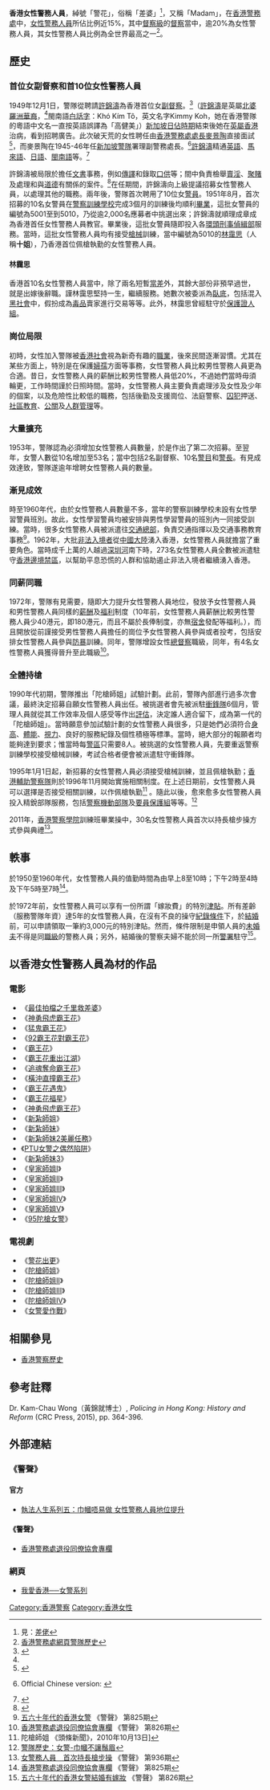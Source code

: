 {{Pathnav|香港警務處|香港警察歷史|frame=1}}
'''香港女性警務人員'''，綽號「警花」，俗稱「差婆」<ref>見：[[差佬|差佬]]</ref>，又稱「Madam」，在[[香港警務處|香港警務處]]中，[[女性警務人員|女性警務人員]]所佔比例近15%，其中[[督察級|督察級]]的[[警務督察|督察]]當中，逾20%為女性警務人員，其女性警務人員比例為全世界最高之一<ref>[http://www.police.gov.hk/ppp_tc/01_about_us/ph_06.html 香港警務處網頁警隊歷史] </ref>。

==歷史==
===首位女副督察和首10位女性警務人員===
{{see also|1949年香港}}
1949年12月1日，警隊從聘請[[許錦濤|許錦濤]]為香港首位女[[見習督察|副督察]]。<ref>{{cite news|title=七) 女警 — 警隊如何體現男女平等|newspaper=[[香港警務處|香港警務處]]|date=|last=|first=|url=https://www.police.gov.hk/info/doc/history/chapter07_tc.pdf|archiveurl=http://web.archive.org/web/20170519113118/https://www.police.gov.hk/info/doc/history/chapter07_tc.pdf|archivedate=2017-05-19}}</ref>（[[許錦濤|許錦濤]]是英屬[[北婆羅洲|北婆羅洲]][[馬來西亞華人|華裔]]，<ref name="何明新2015"/>閩南語[[白話字|白話字]]：Khó Kím Tô，英文名字Kimmy Koh，她在香港警隊的粵語中文名一直按英語誤譯為「高健美」）[[新加坡日佔時期|新加坡日佔時期]]結束後她在[[英屬香港|英屬香港]]治病，看到招聘廣告。此次破天荒的女性聘任由[[香港警務處處長|香港警務處處長]][[麥景陶|麥景陶]]直接面試<ref name="何明新2015">{{cite news|title=香港女警演變|newspaper=[[頭條日報|頭條日報]]"猛料阿Sir講古"專欄|date=2015-08-28|last=[[何明新|何明新]]|first=|url=https://hd.stheadline.com/news/columns/414/20150828/368346/專欄-猛料阿Sir講古-香港女警演變|archiveurl=http://web.archive.org/web/20191021113745/https://hd.stheadline.com/news/columns/414/20150828/368346/專欄-猛料阿Sir講古-香港女警演變|archivedate=2019-10-21}}</ref>，而麥景陶在1945-46年任[[新加坡警隊|新加坡警隊]]署理副警務處長。<ref>{{cite journal|title=Ex-CP's painting portrait donated to Force Museum|journal=[[Off_Beat|Off Beat]]|issue=890|publisher=[[Hong_Kong_Police_Force|Hong Kong Police Force]]|date=2009-03-11 |url=https://www.police.gov.hk/offbeat/890/eng/n17.htm|archiveurl=http://web.archive.org/web/20131023072619/https://www.police.gov.hk/offbeat/890/eng/n17.htm|archivedate=2013-10-23}} Official Chinese version: {{cite journal|title=警隊博物館獲贈前處長麥景陶珍貴油畫像|date=2009-03-11|journal=[[警聲|警聲]]|publisher=[[香港警務處|香港警務處]]|url=https://www.police.gov.hk/offbeat/890/chi/n17.htm|archiveurl=http://web.archive.org/web/20090330064956/https://www.police.gov.hk/offbeat/890/chi/n17.htm|archivedate=2009-03-30}}</ref>[[許錦濤|許錦濤]]精通[[英語|英語]]、[[馬來語|馬來語]]、[[日語|日語]]、[[閩南語|閩南語]]等。<ref>{{cite journal|title=Women Police Officers in Hong Kong: Femininity and Policing in a Gendered Organization|journal=Journal of Comparative Asian Development|date=December 2013|issue=|last=Ho|first=Lawrence Ka-Ki|page=494-495|url=https://www.researchgate.net/profile/Lawrence-Ho-2/publication/271992436_Women_Police_Officers_in_Hong_Kong_Femininity_and_Policing_in_a_Gendered_Organization/links/5cee35faa6fdcc18c8e984a0/Women-Police-Officers-in-Hong-Kong-Femininity-and-Policing-in-a-Gendered-Organization.pdf|archiveurl=http://web.archive.org/web/20210222032916/https://www.researchgate.net/profile/Lawrence-Ho-2/publication/271992436_Women_Police_Officers_in_Hong_Kong_Femininity_and_Policing_in_a_Gendered_Organization/links/5cee35faa6fdcc18c8e984a0/Women-Police-Officers-in-Hong-Kong-Femininity-and-Policing-in-a-Gendered-Organization.pdf|archivedate=2021-02-22|quote=Kimmy Koh joined the police force as sub-inspector in 1949. She was Malaysian Chinese and proficient in Chinese, English, Malay, Japanese and several Chinese dialects. In her service with the Hong Kong Police, she had been an interpreter, a detective involved in anti-crime operations and an instructor of the first batch of female police recruits in 1951. After serving in the Force for 12 years, she retired in 1962 (Offbeat, no. 699 (2004)); see also a featured interview published in Singpao Daily News, 28 October 2002).}}</ref>

許錦濤被局限於擔任[[文書|文書]]事務，例如[[傳譯|傳譯]]和錄取[[口供|口供]]等；間中負責檢舉[[賣淫|賣淫]]、[[聚賭|聚賭]]及處理和與[[道德|道德]]有關係的案件。<ref>{{cite news|title=警隊1949年首聘女性搜查員|newspaper=[[成報|成報]]|date=2017-07-05|last=|first=|url=https://www.singpao.com.hk/index.php?fi=news1&id=37852|archiveurl=http://web.archive.org/web/20210222032131/https://www.singpao.com.hk/index.php?fi=news1&id=37852|archivedate=2021-02-22}}</ref>在任期間，許錦濤向上級提議招募女性警務人員，以處理其他的職務。兩年後，警隊首次聘用了10位女[[警員_(香港)|警員]]。1951年8月，首次招募的10名女警員在[[警察訓練學校|警察訓練學校]]完成3個月的訓練後均順利[[畢業|畢業]]，這批女警員的編號為5001至到5010，乃從逾2,000名應募者中挑選出來；許錦濤就順理成章成為香港首任女性警務人員教官。畢業後，這批女警員隨即投入各[[環頭|環頭]][[刑事偵緝部|刑事偵緝部]]服務。當時，這批女性警務人員均有接受[[槍械|槍械]]訓練，當中編號為5010的[[林靄思|林靄思]]（人稱'''十姐'''），乃香港首位佩槍執勤的女性警務人員。

====林靄思====
香港首10名女性警務人員當中，除了兩名短暫[[當差|當差]]外，其餘大部份非預早過世，就是出嫁後辭職。謹林靄思堅持一生，繼續服務。她數次被委派為[[臥底|臥底]]，包括混入[[黑社會|黑社會]]中，假扮成為[[毒品|毒品]]賣家進行交易等等。此外，林靄思曾經駐守於[[保護證人組|保護證人組]]。

===崗位局限===
初時，女性加入警隊被[[香港社會|香港社會]]視為新奇有趣的[[職業|職業]]，後來民間逐漸習慣。尤其在某些方面上，特別是在保護[[婦孺|婦孺]]方面等事務，女性警務人員比較男性警務人員更為合適。昔日，女性警務人員的薪酬比較男性警務人員低20%，不過她們當時毋須輪更，工作時間謹於日照時間。當時，女性警務人員主要負責處理涉及女性及少年的個案，以及危險性比較低的職務，包括後勤及支援崗位、法庭警察、[[囚犯|囚犯]]押送、[[社區|社區]][[教育|教育]]、[[公關|公關]]及[[人群管理|人群管理]]等。

===大量擴充===
1953年，警隊認為必須增加女性警務人員數量，於是作出了第二次招募。至翌年，女警人數從10名增加至53名；當中包括2名副督察、10名[[警目|警目]]和[[警長|警長]]。有見成效達致，警隊遂逾年增聘女性警務人員的數量。

===漸見成效===
時至1960年代，由於女性警務人員數量不多，當年的警察訓練學校未設有女性學習警員班別。故此，女性學習警員均被安排與男性學習警員的班別內一同接受訓練。當時，很多女性警務人員被派遣往[[交通總部|交通總部]]，負責交通指揮以及交通事務教育事務<ref>[http://www.police.gov.hk/offbeat/825/chi/h14.htm 五六十年代的香港女警] 《警聲》 第825期</ref>。1962年，大批[[非法入境者|非法入境者]]從[[中國大陸|中國大陸]]湧入香港，女性警務人員就擔當了重要角色。當時成千上萬的人越過[[深圳河|深圳河]]南下時，273名女性警務人員全數被派遣駐守[[香港邊境禁區|香港邊境禁區]]，以幫助平息恐慌的人群和協助遏止非法入境者繼續湧入香港。

===同薪同職===
1972年，警隊有見需要，隨即大力提升女性警務人員地位，發放予女性警務人員和男性警務人員同樣的[[薪酬|薪酬]]及[[福利|福利]]制度（10年前，女性警務人員薪酬比較男性警務人員少40港元，即180港元，而且不屬於長俸制度，亦無[[宿舍|宿舍]]發配等福利。），而且開放從前謹接受男性警務人員擔任的崗位予女性警務人員參與或者投考，包括安排女性警務人員參與[[防暴|防暴]]訓練。同年，警隊增設女性[[總督察|總督察]]職級，同年，有4名女性警務人員獲得晉升至此職級<ref>[http://www.police.gov.hk/offbeat/826/chi/h14.htm 香港警務處退役同僚協會專欄] 《警聲》 第826期</ref>。

===全體持槍===
1990年代初期，警隊推出「陀槍師姐」試驗計劃。此前，警隊內部進行過多次會議，最終決定招募自願女性警務人員出任。被挑選者會先被派駐[[衝鋒隊|衝鋒隊]]6個月，管理人員就從其工作效率及個人感受等作出[[評估|評估]]，決定誰人適合留下，成為第一代的「陀槍師姐」。當時願意參加試驗計劃的女性警務人員很多，只是她們必須符合[[身高|身高]]、[[體能|體能]]、[[視力|視力]]、良好的服務紀錄及個性積極等標準。當時，絕大部分的報願者均能夠達到要求；惟當時每[[警區|警區]]只需要8人。被挑選的女性警務人員，先要重返警察訓練學校接受槍械訓練，考試合格者便會被派遣駐守衝鋒隊。

1995年1月1日起，新招募的女性警務人員必須接受槍械訓練，並且佩槍執勤；[[香港輔助警察隊|香港輔助警察隊]]則於1996年11月開始實施相關制度。在上述日期前，女性警務人員可以選擇是否接受相關訓練，以作佩槍執勤<ref>陀槍師姐 《頭條新聞》，2010年10月13日]</ref> 。隨此以後，愈來愈多女性警務人員投入精銳部隊服務，包括[[警察機動部隊|警察機動部隊]]及[[要員保護組|要員保護組]]等等。<ref>[http://www.police.gov.hk/ppp_tc/01_about_us/ph_06.html  警隊歷史：女警-巾幗不讓鬚眉]</ref>

2011年，[[香港警察學院|香港警察學院]]訓練班畢業操中，30名女性警務人員首次以持長槍步操方式參與典禮<ref>[http://www.police.gov.hk/offbeat/936/chi/n04.htm 女警務人員　首次持長槍步操] 《警聲》 第936期</ref>。

==軼事==
於1950至1960年代，女性警務人員的值勤時間為由早上8至10時；下午2時至4時及下午5時至7時<ref>[http://www.police.gov.hk/offbeat/825/chi/h14.htm 香港警務處退役同僚協會專欄] 《警聲》 第825期</ref>。

於1972年前，女性警務人員可以享有一份所謂「嫁妝費」的特別[[津貼|津貼]]。所有差齡（服務警隊年資）達5年的女性警務人員，在沒有不良的操守[[紀錄|紀錄]][[條件|條件]]下，於[[結婚|結婚]]前，可以申請領取一筆約3,000元的特別津貼。然而，條件限制是申領人員的[[未婚夫|未婚夫]]不得是同[[香港警察職級|職級]]的警務人員；另外，結婚後的警察夫婦不能於同一所[[警署|警署]]駐守<ref>[http://www.police.gov.hk/offbeat/826/chi/h14.htm 五六十年代的香港女警結婚有嫁妝] 《警聲》 第826期</ref>。

==以香港女性警務人員為材的作品==
===電影===
*《[[最佳拍檔之千里救差婆|最佳拍檔之千里救差婆]]》
*《[[神勇飛虎霸王花|神勇飛虎霸王花]]》
*《[[猛鬼霸王花|猛鬼霸王花]]》
*《[[92霸王花對霸王花|92霸王花對霸王花]]》
*《[[霸王花|霸王花]]》
*《[[霸王花重出江湖|霸王花重出江湖]]》
*《[[追魂奪命霸王花|追魂奪命霸王花]]》
*《[[橫沖直撞霸王花|橫沖直撞霸王花]]》
*《[[霸王花遇鬼|霸王花遇鬼]]》
*《[[霸王花福星|霸王花福星]]》
*《[[神勇飛虎霸王花|神勇飛虎霸王花]]》
*《[[新紮師姐|新紮師姐]]》
*《[[新紮師妹|新紮師妹]]》
*《[[新紮師妹2美麗任務|新紮師妹2美麗任務]]》
*《[[PTU女警之偶然陷阱|PTU女警之偶然陷阱]]》
*《[[新紮師妹3|新紮師妹3]]》
*《[[皇家師姐I|皇家師姐I]]》
*《[[皇家師姐II|皇家師姐II]]》
*《[[皇家師姐III|皇家師姐III]]》
*《[[皇家師姐IV|皇家師姐IV]]》
*《[[皇家師姐V|皇家師姐V]]》
*《[[95陀槍女警|95陀槍女警]]》

===電視劇===
*《[[警花出更|警花出更]]》
*《[[陀槍師姐|陀槍師姐]]》
*《[[陀槍師姐II|陀槍師姐II]]》
*《[[陀槍師姐III|陀槍師姐III]]》
*《[[陀槍師姐IV|陀槍師姐IV]]》
*《[[女警愛作戰|女警愛作戰]]》

==相關參見==
*[[香港警察歷史|香港警察歷史]]

==參考註釋==
<references />
Dr. Kam-Chau Wong（黃錦就博士）, ''Policing in Hong Kong: History and Reform'' (CRC Press, 2015), pp. 364-396.

==外部連結==
===《警聲》===
====官方====
*[http://www.police.gov.hk/offbeat/826/chi/f02.htm 執法人生系列五：巾幗唔易做  女性警務人員地位提升]
====《警聲》====
*[http://www.police.gov.hk/offbeat/825/chi/h14.htm 香港警務處退役同僚協會專欄]

===網頁===
*[http://welovehk.org/welovehk/channel_content.jsp?id=379 我愛香港──女警系列]{{dead link|date=2018年5月 |bot=InternetArchiveBot |fix-attempted=yes }}

[[Category:香港警察|Category:香港警察]]
[[Category:香港女性|Category:香港女性]]